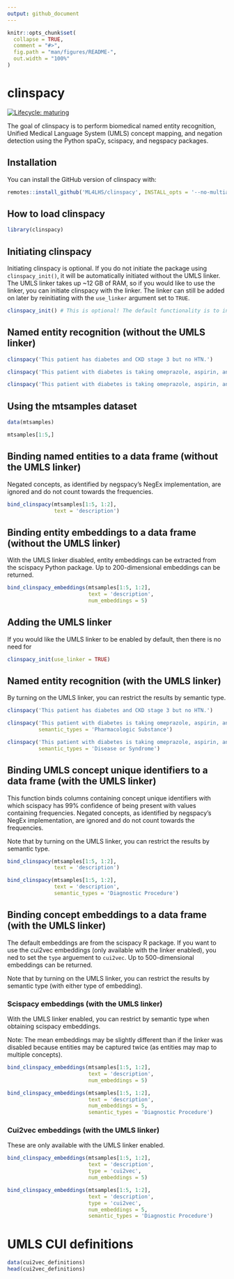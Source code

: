 ```yaml
---
output: github_document
---
```


<!-- README.md is generated from README.Rmd. Please edit that file -->

```r
knitr::opts_chunk$set(
  collapse = TRUE,
  comment = "#>",
  fig.path = "man/figures/README-",
  out.width = "100%"
)
```

# clinspacy

<!-- badges: start -->
[![Lifecycle: maturing](https://img.shields.io/badge/lifecycle-maturing-blue.svg)](https://www.tidyverse.org/lifecycle/#maturing)
<!-- badges: end -->

The goal of clinspacy is to perform biomedical named entity recognition, Unified Medical Language System (UMLS) concept mapping, and negation detection using the Python spaCy, scispacy, and negspacy packages.

## Installation

You can install the GitHub version of clinspacy with:

```r
remotes::install_github('ML4LHS/clinspacy', INSTALL_opts = '--no-multiarch')
```

## How to load clinspacy

```r
library(clinspacy)
```


## Initiating clinspacy

Initiating clinspacy is optional. If you do not initiate the package using `clinspacy_init()`, it will be automatically initiated without the UMLS linker. The UMLS linker takes up ~12 GB of RAM, so if you would like to use the linker, you can initiate clinspacy with the linker. The linker can still be added on later by reinitiating with the `use_linker` argument set to `TRUE`.

```r
clinspacy_init() # This is optional! The default functionality is to initiatie clinspacy without the UMLS linker
```


## Named entity recognition (without the UMLS linker)

```r
clinspacy('This patient has diabetes and CKD stage 3 but no HTN.')

clinspacy('This patient with diabetes is taking omeprazole, aspirin, and lisinopril 10 mg but is not taking albuterol anymore as his asthma has resolved.')

clinspacy('This patient with diabetes is taking omeprazole, aspirin, and lisinopril 10 mg but is not taking albuterol anymore as his asthma has resolved.')
```


## Using the mtsamples dataset

```r
data(mtsamples)

mtsamples[1:5,]
```

## Binding named entities to a data frame (without the UMLS linker)

Negated concepts, as identified by negspacy's NegEx implementation, are ignored and do not count towards the frequencies.

```r
bind_clinspacy(mtsamples[1:5, 1:2],
               text = 'description')
```

## Binding entity embeddings to a data frame (without the UMLS linker)

With the UMLS linker disabled, entity embeddings can be extracted from the scispacy Python package. Up to 200-dimensional embeddings can be returned.

```r
bind_clinspacy_embeddings(mtsamples[1:5, 1:2],
                          text = 'description',
                          num_embeddings = 5)
```

## Adding the UMLS linker

If you would like the UMLS linker to be enabled by default, then there is no need for 

```r
clinspacy_init(use_linker = TRUE)
```

## Named entity recognition (with the UMLS linker)

By turning on the UMLS linker, you can restrict the results by semantic type.

```r
clinspacy('This patient has diabetes and CKD stage 3 but no HTN.')

clinspacy('This patient with diabetes is taking omeprazole, aspirin, and lisinopril 10 mg but is not taking albuterol anymore as his asthma has resolved.',
          semantic_types = 'Pharmacologic Substance')

clinspacy('This patient with diabetes is taking omeprazole, aspirin, and lisinopril 10 mg but is not taking albuterol anymore as his asthma has resolved.',
          semantic_types = 'Disease or Syndrome')
```

## Binding UMLS concept unique identifiers to a data frame (with the UMLS linker)

This function binds columns containing concept unique identifiers with which scispacy has 99% confidence of being present with values containing frequencies. Negated concepts, as identified by negspacy's NegEx implementation, are ignored and do not count towards the frequencies.

Note that by turning on the UMLS linker, you can restrict the results by semantic type.

```r
bind_clinspacy(mtsamples[1:5, 1:2],
               text = 'description')

bind_clinspacy(mtsamples[1:5, 1:2],
               text = 'description',
               semantic_types = 'Diagnostic Procedure')
```

## Binding concept embeddings to a data frame (with the UMLS linker)

The default embeddings are from the scispacy R package. If you want to use the cui2vec embeddings (only available with the linker enabled), you ned to set the `type` arguement to `cui2vec`. Up to 500-dimensional embeddings can be returned.

Note that by turning on the UMLS linker, you can restrict the results by semantic type (with either type of embedding).

### Scispacy embeddings (with the UMLS linker)

With the UMLS linker enabled, you can restrict by semantic type when obtaining scispacy embeddings.

Note: The mean embeddings may be slightly different than if the linker was disabled because entities may be captured twice (as entities may map to multiple concepts).


```r
bind_clinspacy_embeddings(mtsamples[1:5, 1:2],
                          text = 'description',
                          num_embeddings = 5)

bind_clinspacy_embeddings(mtsamples[1:5, 1:2],
                          text = 'description',
                          num_embeddings = 5,
                          semantic_types = 'Diagnostic Procedure')
```


### Cui2vec embeddings (with the UMLS linker)

These are only available with the UMLS linker enabled.

```r
bind_clinspacy_embeddings(mtsamples[1:5, 1:2],
                          text = 'description',
                          type = 'cui2vec',
                          num_embeddings = 5)

bind_clinspacy_embeddings(mtsamples[1:5, 1:2],
                          text = 'description',
                          type = 'cui2vec',
                          num_embeddings = 5,
                          semantic_types = 'Diagnostic Procedure')
```

# UMLS CUI definitions

```r
data(cui2vec_definitions)
head(cui2vec_definitions)
```
